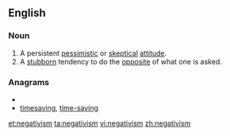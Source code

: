 ==English==

===Noun===
{{en-noun|-}}

# A persistent [[pessimistic]] or [[skeptical]] [[attitude]].
# A [[stubborn]] tendency to do the [[opposite]] of what one is asked.

===Anagrams===
* {{alphagram|aegiimnstv}}
* [[timesaving#English|timesaving]], [[time-saving#English|time-saving]]

[[et:negativism]]
[[ta:negativism]]
[[vi:negativism]]
[[zh:negativism]]